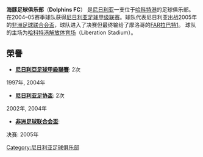 {{Unreferenced|time=2020-7-6}}
{{Football club infobox
| clubname  = 杜芬斯
| image     = [[File:Dolphins_FC.gif|180px]]
| fullname  = 海豚足球俱乐部
| nickname  = 
| founded   = 1988年
| dissolved = 2016年
| ground    = [[哈科特港解放体育场|哈科特港解放体育场]]<br> {{Flag|尼日利亚}}，[[哈科特港|哈科特港]]
| capacity  = 25,000
| chairman  = 
| manager   =  
| league    = 
| season    = 最後球季
| position  = 尼日甲，第 15 位
}}

'''海豚足球俱乐部'''（'''Dolphins FC'''） 是[[尼日利亚|尼日利亚]]一支位于[[哈科特港|哈科特港]]的足球俱乐部。在2004–05赛季球队获得[[尼日利亚足球甲级联赛|尼日利亚足球甲级联赛]]。球队代表尼日利亚出战2005年的[[非洲足球联合会盃|非洲足球联合会盃]]，球队进入了决赛但最终输给了摩洛哥的[[FAR拉巴特|FAR拉巴特]][https://web.archive.org/web/20070927002429/http://www.newswatchngr.com/editorial/allaccess/bob/11129210019.htm]。 球队的主场为[[哈科特港解放体育场|哈科特港解放体育场]]（Liberation Stadium）。

== 榮譽 ==
*'''[[尼日利亞足球甲級聯賽|尼日利亞足球甲級聯賽]]''': 2次
1997年, 2004年

*'''[[尼日利亚足协盃|尼日利亚足协盃]]''': 2次
2002年, 2004年

*'''[[非洲足球联合会盃|非洲足球联合会盃]]''':
决赛: 2005年


{{Nigerian Premier League}}

[[Category:尼日利亚足球俱乐部|Category:尼日利亚足球俱乐部]]